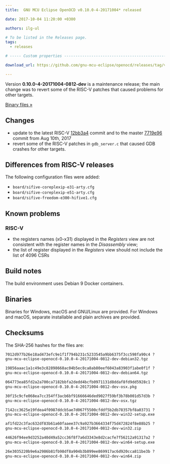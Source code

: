```yaml
---
title:  GNU MCU Eclipse OpenOCD v0.10.0-4-20171004* released

date: 2017-10-04 11:20:00 +0300

authors: ilg-ul

# To be listed in the Releases page.
tags:
  - releases

# ----- Custom properties -----------------------------------------------------

download_url: https://github.com/gnu-mcu-eclipse/openocd/releases/tag/v0.10.0-4-20171004-0812-dev

---
```


Version **0.10.0-4-20171004-0812-dev** is a maintenance release; the main change was to revert some of the RISC-V patches that caused problems for other targets.

<!-- truncate -->

<p><a href={frontMatter.download_url}>Binary files »</a></p>

## Changes

* update to the latest RISC-V [12bb3a4](https://github.com/gnu-mcu-eclipse/openocd/commit/12bb3a4fd4a3fe52e15ff01dfff1a7a723d46463) commit and to the master [7719e96](https://github.com/gnu-mcu-eclipse/openocd/commit/7719e9618e753ac41a46a2488dfba549ac578891) commit from Aug 10th, 2017
* revert some of the RISC-V patches in `gdb_server.c` that caused GDB crashes for other targets.

## Differences from RISC-V releases

The following configuration files were added:

* `board/sifive-coreplexip-e31-arty.cfg`
* `board/sifive-coreplexip-e51-arty.cfg`
* `board/sifive-freedom-e300-hifive1.cfg`

## Known problems

### RISC-V

* the registers names (x0-x31) displayed in the _Registers_ view are not consistent with the register names in the _Disassembly_ view;
* the list of register displayed in the _Registers_ view should not include the list of 4096 CSRs

## Build notes

The build environment uses Debian 9 Docker containers.

## Binaries

Binaries for Windows, macOS and GNU/Linux are provided. For Windows and macOS, separate installable and plain archives are provided.

## Checksums

The SHA-256 hashes for the files are:

```txt
7012d977b26e18ad473efc9e1f1f794b231c5233545a9bb6375f3cc598fa90c4 ?
gnu-mcu-eclipse-openocd-0.10.0-4-20171004-0812-dev-debian32.tgz

19856aaac1a1c49e3c82898668ac04b5ec8ca8ab80eef6043a83903f1abe0f1f ?
gnu-mcu-eclipse-openocd-0.10.0-4-20171004-0812-dev-debian64.tgz

064773ea85fd2a2a700ca7182bbfa2dedd4bcfb0971131d8ddaf8fd9dd5928c1 ?
gnu-mcu-eclipse-openocd-0.10.0-4-20171004-0812-dev-osx.pkg

30f15c9cfe068ea7cc354ff3acb6bf91666646ded9027f59bf3b78b001d57d3b ?
gnu-mcu-eclipse-openocd-0.10.0-4-20171004-0812-dev-osx.tgz

7142cc3625e19fdea4f0987ddcb5ae7d067f5500cfddf5b2db78357bf8a03731 ?
gnu-mcu-eclipse-openocd-0.10.0-4-20171004-0812-dev-win32-setup.exe

af1fd22c3fac632df83b61a60faaee37c9a927b3664334f75d472824f8e88b25 ?
gnu-mcu-eclipse-openocd-0.10.0-4-20171004-0812-dev-win32.zip

44626f94ee9d3252a40d49a52cc36f8f7a6d3343e8d2cacfe7f56212a91317a2 ?
gnu-mcu-eclipse-openocd-0.10.0-4-20171004-0812-dev-win64-setup.exe

26e3035220b9e6a2986b81fb98df8a904b3b899ee869917ac6d920cca811be3b ?
gnu-mcu-eclipse-openocd-0.10.0-4-20171004-0812-dev-win64.zip
```
